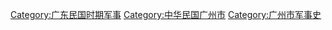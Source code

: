 [[Category:广东民国时期军事|Category:广东民国时期军事]]
[[Category:中华民国广州市|Category:中华民国广州市]]
[[Category:广州市军事史|Category:广州市军事史]]